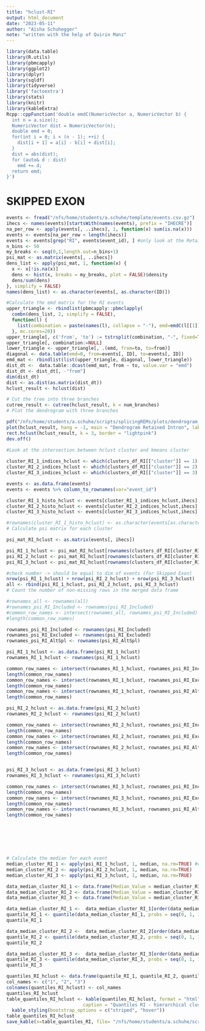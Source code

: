 ```yaml
---
title: "hclust-RI"
output: html_document
date: "2023-05-11"
author: "Aïsha Schuhegger"
note: "written with the help of Quirin Manz" 
---
```


```r
library(data.table)
library(R.utils)
library(pbmcapply)
library(ggplot2)
library(dplyr)
library(sqldf)
library(tidyverse)
library('factoextra')
library(stats)
library(knitr)
library(kableExtra)
Rcpp::cppFunction('double emdC(NumericVector a, NumericVector b) {
  int n = a.size();
  NumericVector dist = NumericVector(n);
  double emd = 0;
  for(int i = 0; i < (n - 1); ++i) {
    dist[i + 1] = a[i] - b[i] + dist[i];
  }
  dist = abs(dist);
  for (auto& d : dist)
    emd += d;
  return emd;
}')
```

# SKIPPED EXON 
```r
events <- fread("/nfs/home/students/a.schuhe/template/events.csv.gz")
ihecs <- names(events)[startsWith(names(events), prefix = "IHECRE")]
na_per_row <- apply(events[, ..ihecs], 1, function(x) sum(is.na(x)))
events <- events[na_per_row < length(ihecs)]
events <- events[grep("RI", events$event_id), ] #only look at the Retained Intron (RI) events 
n_bins <- 50
my_breaks <- seq(0,1,length.out=n_bins+1)
psi_mat <- as.matrix(events[, ..ihecs])
dens_list <- apply(psi_mat, 1, function(x) {
  x <- x[!is.na(x)]
  dens <- hist(x, breaks = my_breaks, plot = FALSE)$density
  dens/sum(dens)
}, simplify = FALSE)
names(dens_list) <- as.character(events[, as.character(ID)])
```

```r
#Calculate the emd matrix for the RI events 
upper_triangle <- rbindlist(pbmcapply::pbmclapply(
  combn(dens_list, 2, simplify = FALSE), 
  function(l) {
    list(combination = paste(names(l), collapse = "-"), emd=emdC(l[[1]], l[[2]]))
  }, mc.cores=20))
upper_triangle[, c('from', 'to') := tstrsplit(combination, "-", fixed=TRUE, type.convert = TRUE)]
upper_triangle[, combination:=NULL]
lower_triangle <- upper_triangle[, .(emd, from=to, to=from)]
diagonal <- data.table(emd=0, from=events[, ID], to=events[, ID])
emd_mat <- rbindlist(list(upper_triangle, diagonal, lower_triangle))
dist_dt <-  data.table::dcast(emd_mat, from ~ to, value.var = "emd")
dist_dt <- dist_dt[, -"from"]
dim(dist_dt)
dist <- as.dist(as.matrix(dist_dt))
hclust_result <- hclust(dist)

# Cut the tree into three branches
cutree_result <- cutree(hclust_result, k = num_branches)
# Plot the dendrogram with three branches

pdf("/nfs/home/students/a.schuhe/scripts/splicingREMs/plots/dendrogram_RI.pdf")
plot(hclust_result, hang = -1, main = "Dendrogram Retained Intron", labels = FALSE, xlab = "Distance")
rect.hclust(hclust_result, k = 3, border = "lightpink")
dev.off()

#Look at the intersection between hclust cluster and kmeans cluster 
 
cluster_RI_1_indices_hclust <- which(clusters_df_RI[["cluster"]] == 1)
cluster_RI_2_indices_hclust <- which(clusters_df_RI[["cluster"]] == 2)
cluster_RI_3_indices_hclust <- which(clusters_df_RI[["cluster"]] == 3)

events <- as.data.frame(events)
events <- events %>% column_to_rownames(var="event_id")

cluster_RI_1_histo_hclust <- events[cluster_RI_1_indices_hclust,ihecs]
cluster_RI_2_histo_hclust <- events[cluster_RI_2_indices_hclust,ihecs]
cluster_RI_3_histo_hclust <- events[cluster_RI_3_indices_hclust,ihecs]

#rownames(cluster_RI_1_histo_hclust) <- as.character(events[as.character(event_id),])
# Calculate psi matrix for each cluster 

psi_mat_RI_hclust <- as.matrix(events[, ihecs])

psi_RI_1_hclust <- psi_mat_RI_hclust[rownames(clusters_df_RI[cluster_RI_1_indices_hclust, ]),]
psi_RI_2_hclust <- psi_mat_RI_hclust[rownames(clusters_df_RI[cluster_RI_2_indices_hclust, ]),]
psi_RI_3_hclust <- psi_mat_RI_hclust[rownames(clusters_df_RI[cluster_RI_3_indices_hclust, ]),]

#check number -> should be equal to dim of events (for Skipped Exon)
nrow(psi_RI_1_hclust) + nrow(psi_RI_2_hclust) + nrow(psi_RI_3_hclust)
all <- rbind(psi_RI_1_hclust, psi_RI_2_hclust, psi_RI_3_hclust)
# Count the number of non-missing rows in the merged data frame

#rownames_all <- rownames(all)
#rownames_psi_RI_Included <- rownames(psi_RI_Included)
#common_row_names <- intersect(rownames_all, rownames_psi_RI_Included)
#length(common_row_names)

rownames_psi_RI_Included <- rownames(psi_RI_Included)
rownames_psi_RI_Excluded <- rownames(psi_RI_Excluded)
rownames_psi_RI_AltSpl <- rownames(psi_RI_AltSpl)

psi_RI_1_hclust <- as.data.frame(psi_RI_1_hclust)
rownames_RI_1_hclust <- rownames(psi_RI_1_hclust)

common_row_names <- intersect(rownames_RI_1_hclust, rownames_psi_RI_Included)
length(common_row_names)
common_row_names <- intersect(rownames_RI_1_hclust, rownames_psi_RI_Excluded)
length(common_row_names)
common_row_names <- intersect(rownames_RI_1_hclust, rownames_psi_RI_AltSpl)
length(common_row_names)

psi_RI_2_hclust <- as.data.frame(psi_RI_2_hclust)
rownames_RI_2_hclust <- rownames(psi_RI_2_hclust)

common_row_names <- intersect(rownames_RI_2_hclust, rownames_psi_RI_Included)
length(common_row_names)
common_row_names <- intersect(rownames_RI_2_hclust, rownames_psi_RI_Excluded)
length(common_row_names)
common_row_names <- intersect(rownames_RI_2_hclust, rownames_psi_RI_AltSpl)
length(common_row_names)


psi_RI_3_hclust <- as.data.frame(psi_RI_3_hclust)
rownames_RI_3_hclust <- rownames(psi_RI_3_hclust)

common_row_names <- intersect(rownames_RI_3_hclust, rownames_psi_RI_Included)
length(common_row_names)
common_row_names <- intersect(rownames_RI_3_hclust, rownames_psi_RI_Excluded)
length(common_row_names)
common_row_names <- intersect(rownames_RI_3_hclust, rownames_psi_RI_AltSpl)
length(common_row_names)







# Calculate the median for each event 
median_cluster_RI_1 <- apply(psi_RI_1_hclust, 1, median, na.rm=TRUE) #calculate the median (of psi value) for each event (each row)
median_cluster_RI_2 <- apply(psi_RI_2_hclust, 1, median, na.rm=TRUE)
median_cluster_RI_3 <- apply(psi_RI_3_hclust, 1, median, na.rm=TRUE)

data_median_cluster_RI_1 <- data.frame(Median_Value = median_cluster_RI_1)
data_median_cluster_RI_2 <- data.frame(Median_Value = median_cluster_RI_2)
data_median_cluster_RI_3 <- data.frame(Median_Value = median_cluster_RI_3)

data_median_cluster_RI_1 <-  data_median_cluster_RI_1[order(data_median_cluster_RI_1$Median_Value),]
quantile_RI_1 <- quantile(data_median_cluster_RI_1, probs = seq(0, 1, 1/4))
quantile_RI_1

data_median_cluster_RI_2 <-  data_median_cluster_RI_2[order(data_median_cluster_RI_2$Median_Value),]
quantile_RI_2 <- quantile(data_median_cluster_RI_2, probs = seq(0, 1, 1/4))
quantile_RI_2

data_median_cluster_RI_3 <-  data_median_cluster_RI_3[order(data_median_cluster_RI_3$Median_Value),]
quantile_RI_3 <- quantile(data_median_cluster_RI_3, probs = seq(0, 1, 1/4))
quantile_RI_3 

quantiles_RI_hclust <- data.frame(quantile_RI_1, quantile_RI_2, quantile_RI_3)
col_names <- c("1", "2", "3")
colnames(quantiles_RI_hclust) <- col_names
quantiles_RI_hclust
table_quantiles_RI_hclust <- kable(quantiles_RI_hclust, format = "html", table.attr = "border=\"1\"", 
                            caption = "Quantiles RI - hierarchical clustering", align="ccc") %>%
  kable_styling(bootstrap_options = c("striped", "hover"))
table_quantiles_RI_hclust
save_kable(x=table_quantiles_RI, file= "/nfs/home/students/a.schuhe/scripts/splicingREMs/plots/quantiles_RI_hclust.html")

```